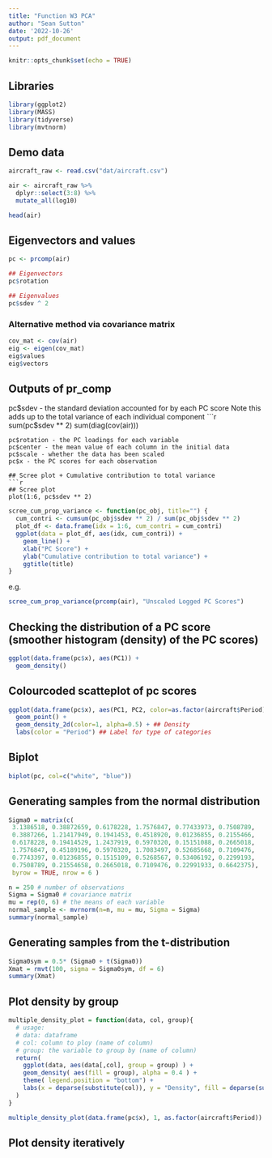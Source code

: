 ```yaml
---
title: "Function W3 PCA"
author: "Sean Sutton"
date: '2022-10-26'
output: pdf_document
---
```


```r
knitr::opts_chunk$set(echo = TRUE)
```

## Libraries
```r
library(ggplot2)
library(MASS)
library(tidyverse)
library(mvtnorm)
```

## Demo data
```r
aircraft_raw <- read.csv("dat/aircraft.csv")

air <- aircraft_raw %>%
  dplyr::select(3:8) %>%
  mutate_all(log10)

head(air)
```

## Eigenvectors and values
```r
pc <- prcomp(air)

## Eigenvectors
pc$rotation
```
```r
## Eigenvalues
pc$sdev ^ 2
```
### Alternative method via covariance matrix
```r
cov_mat <- cov(air)
eig <- eigen(cov_mat)
eig$values
eig$vectors
```
## Outputs of pr_comp
pc$sdev - the standard deviation accounted for by each PC score
Note this adds up to the total variance of each individual component
```r
sum(pc$sdev ** 2)
sum(diag(cov(air)))
```
pc$rotation - the PC loadings for each variable
pc$center - the mean value of each column in the initial data
pc$scale - whether the data has been scaled
pc$x - the PC scores for each observation

## Scree plot + Cumulative contribution to total variance
```r
## Scree plot
plot(1:6, pc$sdev ** 2)
```

```r
scree_cum_prop_variance <- function(pc_obj, title="") {
  cum_contri <- cumsum(pc_obj$sdev ** 2) / sum(pc_obj$sdev ** 2)
  plot_df <- data.frame(idx = 1:6, cum_contri = cum_contri)
  ggplot(data = plot_df, aes(idx, cum_contri)) +
    geom_line() +
    xlab("PC Score") +
    ylab("Cumulative contribution to total variance") +
    ggtitle(title)
}
```
e.g.
```r
scree_cum_prop_variance(prcomp(air), "Unscaled Logged PC Scores")
```
## Checking the distribution of a PC score (smoother histogram (density) of the PC scores)
```r
ggplot(data.frame(pc$x), aes(PC1)) +
  geom_density()
```
## Colourcoded scatteplot of pc scores
```r
ggplot(data.frame(pc$x), aes(PC1, PC2, color=as.factor(aircraft$Period))) +
  geom_point() +
  geom_density_2d(color=1, alpha=0.5) + ## Density
  labs(color = "Period") ## Label for type of categories
```


## Biplot
```r
biplot(pc, col=c("white", "blue"))
```

## Generating samples from the normal distribution
```r
Sigma0 = matrix(c(
 3.1386518, 0.38872659, 0.6178228, 1.7576847, 0.77433973, 0.7508789,
 0.3887266, 1.21417949, 0.1941453, 0.4518920, 0.01236855, 0.2155466,
 0.6178228, 0.19414529, 1.2437919, 0.5970320, 0.15151088, 0.2665018,
 1.7576847, 0.45189196, 0.5970320, 1.7083497, 0.52685668, 0.7109476,
 0.7743397, 0.01236855, 0.1515109, 0.5268567, 0.53406192, 0.2299193,
 0.7508789, 0.21554658, 0.2665018, 0.7109476, 0.22991933, 0.6642375),
 byrow = TRUE, nrow = 6 )
```

```r
n = 250 # number of observations
Sigma = Sigma0 # covariance matrix
mu = rep(0, 6) # the means of each variable
normal_sample <- mvrnorm(n=n, mu = mu, Sigma = Sigma)
summary(normal_sample)
```

## Generating samples from the t-distribution
```r
Sigma0sym = 0.5* (Sigma0 + t(Sigma0))
Xmat = rmvt(100, sigma = Sigma0sym, df = 6)
summary(Xmat)
```

## Plot density by group
```r
multiple_density_plot = function(data, col, group){
  # usage:
  # data: dataframe
  # col: column to ploy (name of column)
  # group: the variable to group by (name of column)
  return(
    ggplot(data, aes(data[,col], group = group) ) +
    geom_density( aes(fill = group), alpha = 0.4 ) +
    theme( legend.position = "bottom") +
    labs(x = deparse(substitute(col)), y = "Density", fill = deparse(substitute(group)))
  )
}

multiple_density_plot(data.frame(pc$x), 1, as.factor(aircraft$Period))
```

## Plot density iteratively
```r

```